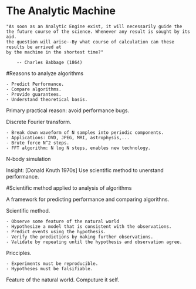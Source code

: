 # The Analytic Machine

    "As soon as an Analytic Engine exist, it will necessarily guide the
    the future course of the science. Whenever any result is sought by its aid.
    the question will arise--By what course of calculation can these results be arrived at
    by the machine in the shortest time?"

        -- Charles Babbage (1864)



#Reasons to analyze algorithms

    - Predict Performance.
    - Compare algorithms.
    - Provide guarantees.
    - Understand theoretical basis.

Primary practical reason: avoid performance bugs.


Discrete Fourier transform.

    - Break down waveform of N samples into periodic components.
    - Applications: DVD, JPEG, MRI, astrophysis,...
    - Brute force N^2 steps.
    - FFT algorithm: N log N steps, enables new technology.

N-body simulation

Insight: [Donald Knuth 1970s] Use scientific method to unerstand performance.

#Scientific method applied to analysis of algorithms

A framework for predicting performance and comparing algorithns.

Scientific method.

    - Observe some feature of the natural world
    - Hypothesize a model that is consistent with the observations.
    - Predict events using the hypothesis.
    - Verify the predictions by making further observations.
    - Validate by repeating until the hypothesis and observation agree.

Pricciples.

    - Experiments must be reproducible.
    - Hypotheses must be falsifiable.

Feature of the natural world. Computure it self.
